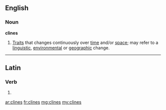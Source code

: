 ==English==

===Noun===
'''clines'''

# {{plural of|cline}} [[trait|Trait]]s that changes continuously over [[time]] and/or [[space]]; may refer to a [[linguistic]], [[environmental]] or [[geographic]] change.

----

==Latin==

===Verb===
{{la-verb-form|clīnēs}}

# {{conjugation of|clino|clīnō|2|s|pres|act|sub|lang=la}}

[[ar:clines]]
[[fr:clines]]
[[mg:clines]]
[[my:clines]]